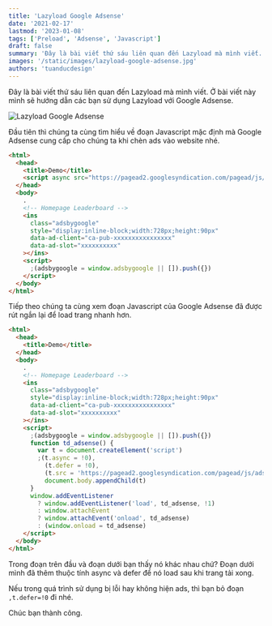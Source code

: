```yaml
---
title: 'Lazyload Google Adsense'
date: '2021-02-17'
lastmod: '2023-01-08'
tags: ['Preload', 'Adsense', 'Javascript']
draft: false
summary: 'Đây là bài viết thứ sáu liên quan đến Lazyload mà mình viết. Ở bài viết này mình sẽ hướng dẫn các bạn sử dụng Lazyload với Google Adsense.'
images: '/static/images/lazyload-google-adsense.jpg'
authors: 'tuanducdesign'
---
```


Đây là bài viết thứ sáu liên quan đến Lazyload mà mình viết. Ở bài viết này mình sẽ hướng dẫn các bạn sử dụng Lazyload với Google Adsense.

![Lazyload Google Adsense](/static/images/lazyload-google-adsense.jpg)

Đầu tiên thì chúng ta cùng tìm hiểu về đoạn Javascript mặc định mà Google Adsense cung cấp cho chúng ta khi chèn ads vào website nhé.

```html
<html>
  <head>
    <title>Demo</title>
    <script async src="https://pagead2.googlesyndication.com/pagead/js/adsbygoogle.js"></script>
  </head>
  <body>
    .
    <!-- Homepage Leaderboard -->
    <ins
      class="adsbygoogle"
      style="display:inline-block;width:728px;height:90px"
      data-ad-client="ca-pub-xxxxxxxxxxxxxxxx"
      data-ad-slot="xxxxxxxxxx"
    ></ins>
    <script>
      ;(adsbygoogle = window.adsbygoogle || []).push({})
    </script>
  </body>
</html>
```

Tiếp theo chúng ta cùng xem đoạn Javascript của Google Adsense đã được rút ngắn lại để load trang nhanh hơn.

```html
<html>
  <head>
    <title>Demo</title>
  </head>
  <body>
    .
    <!-- Homepage Leaderboard -->
    <ins
      class="adsbygoogle"
      style="display:inline-block;width:728px;height:90px"
      data-ad-client="ca-pub-xxxxxxxxxxxxxxxx"
      data-ad-slot="xxxxxxxxxx"
    ></ins>
    <script>
      ;(adsbygoogle = window.adsbygoogle || []).push({})
      function td_adsense() {
        var t = document.createElement('script')
        ;(t.async = !0),
          (t.defer = !0),
          (t.src = 'https://pagead2.googlesyndication.com/pagead/js/adsbygoogle.js'),
          document.body.appendChild(t)
      }
      window.addEventListener
        ? window.addEventListener('load', td_adsense, !1)
        : window.attachEvent
        ? window.attachEvent('onload', td_adsense)
        : (window.onload = td_adsense)
    </script>
  </body>
</html>
```

Trong đoạn trên đầu và đoạn dưới bạn thấy nó khác nhau chứ? Đoạn dưới mình đã thêm thuộc tính async và defer để nó load sau khi trang tải xong.

Nếu trong quá trình sử dụng bị lỗi hay không hiện ads, thì bạn bỏ đoạn `,t.defer=!0` đi nhé.

Chúc bạn thành công.
